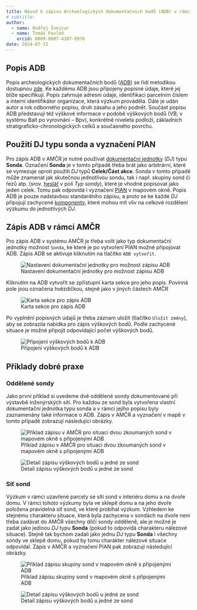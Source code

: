 ```yaml
---
title: Návod k zápisu Archeologických dokumentačních bodů (ADB) v rámci Pražské památkové rezervace
# subtitle: 
author:
  - name: Ondřej Švejcar
  - name: Tomáš Pavloň
    orcid: 0009-0007-4387-6976
date: 2024-07-31
---
```


## Popis ADB

Popis archeologických dokumentačních bodů ([ADB](/slovnik/index.qmd#madb)) se řídí metodikou dostupnou [zde](http://www.praha-archeologicka.cz/files/databaze-madb.pdf){.external}.
Ke každému ADB jsou připojeny popisné údaje, které jej blíže specifikují.
Popis zahrnuje adresní údaje, identifikaci parcelním číslem a interní identifikátor organizace, která výzkum prováděla.
Dále je udán autor a rok odborného popisu, druh zásahu a jeho podnět.
Součást popisu ADB představují též výškové informace v podobě výškových bodů (VB; v systému Balt po vyrovnání – Bpv), konkrétně niveleta podloží, základních stratigraficko-chronologických celků a současného povrchu.


## Použití DJ typu sonda a vyznačení PIAN

Pro zápis ADB v AMČR je nutné používat [dokumentační jednotky](/slovnik/index.qmd#dokumentační-jednotky) (*DJ*) typu **Sonda**.
Označení **Sonda** je v tomto případě třeba brát jako arbitrární, které se vymezuje oproti použití *DJ* typů **Celek/Část akce**.
Sonda v tomto případě může znamenat jak skutečnou jednotlivou sondu, tak i např. skupiny sond či řezů atp. (srov. [heslář](/o-systemu/heslare.qmd#sondy-madb) v poli *Typ sondy*), které je vhodné popisovat jako jeden celek.
Tomu pak odpovídá i vyznačení [PIAN](/slovnik/index.qmd#pian) v mapovém okně.
Popis ADB je pouze nadstavbou standardního zápisu, a proto se ke každé *DJ* připojují zachycené [komponenty](/slovnik/index.qmd#komponenty), které mohou mít vliv na celkové rozdělení výzkumu do jednotlivých *DJ*.


## Zápis ADB v rámci AMČR

Pro zápis ADB v systému AMČR je třeba volit jako typ dokumentační jednotky možnost `Sonda`, ke které je po vytvoření PIAN možné připojovat ADB.
Zápis ADB se aktivuje kliknutím na tlačítko `ADB vytvořit`.

![Nastavení dokumentační jednotky pro možnost zápisu ADB](figs/adb1.jpg)

Kliknutím na ADB vytvořit se zpřístupní karta sekce pro jeho popis. 
Povinná pole jsou označena hvězdičkou, stejně jako v jiných částech AMČR

![Karta sekce pro zápis ADB](figs/adb2.jpg)

Po vyplnění popisných údajů je třeba záznam uložit (tlačítko `Uložit změny`), aby se zobrazila nabídka pro zápis výškových bodů.
Podle zachycené situace je možné připojit odpovídající počet výškových bodů.

![Připojení výškových bodů k ADB](figs/adb3.jpg)


## Příklady dobré praxe

### Oddělené sondy

Jako první příklad si uvedeme dvě oddělené sondy dokumentované při výstavbě inženýrských sítí.
Pro každou ze sond byla vytvořena vlastní dokumentační jednotka typu sonda a v rámci jejího popisu byly zaznamenány také informace o ADB.
Zápis v AMČR a vyznačení v mapě v tomto případě zobrazují následující obrázky.

![Příklad zápisu v AMČR pro situaci dvou zkoumaných sond v mapovém okně s připojenými ADB](figs/adb4.jpg)

![Detail zápisu výškových bodů u jedné ze sond](figs/adb5.jpg)


### Síť sond

Výzkum v rámci uzavřené parcely se sítí sond v interiéru domu a na dvoře domu.
V rámci tohoto výzkumy byla ve sklepě domu a na jeho dvoře položena pravidelná síť sond, ve které probíhal výzkum.
Vzhledem ke stejnému charakteru situace, která byla zachycena v sondách na dvoře není třeba zadávat do AMČR všechny dílčí sondy odděleně, ale je možné je zadat jako jedinou *DJ* typu **Sonda** (pokud to odpovídá charakteru nálezové situace).
Stejně tak bychom zadali jako jednu *DJ* typu **Sonda** i všechny sondy ve sklepě domu, pokud by tomu charakter nálezové situace odpovídal.
Zápis v AMČR a vyznačení PIAN pak zobrazují následující obrázky.

![Příklad zápisu skupiny sond v mapovém okně s připojenými ADB](figs/adb6.jpg)

![Detail zápisu výškových bodů u jedné ze sond](figs/adb7.jpg)
